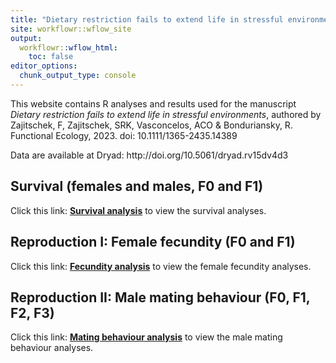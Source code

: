 ```yaml
---
title: "Dietary restriction fails to extend life in stressful environments"
site: workflowr::wflow_site
output:
  workflowr::wflow_html:
    toc: false
editor_options:
  chunk_output_type: console
---
```


This website contains R analyses and results used for the manuscript *Dietary restriction fails to extend life in stressful environments*, authored by Zajitschek, F, Zajitschek, SRK, Vasconcelos, ACO & Bonduriansky, R. Functional Ecology, 2023. doi: 10.1111/1365-2435.14389

Data are available at Dryad: http://doi.org/10.5061/dryad.rv15dv4d3

## Survival (females and males, F0 and F1)
Click this link: **[Survival analysis](survival.html)** to view the survival analyses.

## Reproduction I: Female fecundity (F0 and F1)
Click this link: **[Fecundity analysis](fecundity.html)** to view the female fecundity analyses.

## Reproduction II: Male mating behaviour (F0, F1, F2, F3)
Click this link: **[Mating behaviour analysis](matingbehaviour.html)** to view the male mating behaviour analyses.

